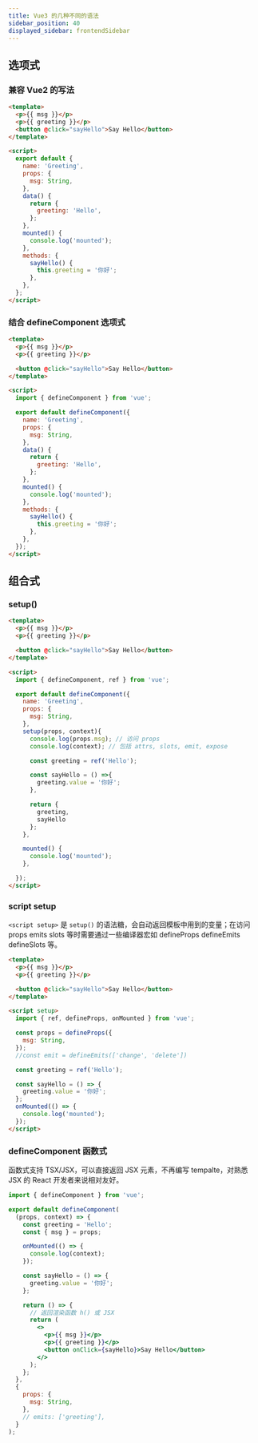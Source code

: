 ```yaml
---
title: Vue3 的几种不同的语法
sidebar_position: 40
displayed_sidebar: frontendSidebar
---
```


<Author cost={2} publish="2024-1-10 17:20" update="" />

## 选项式

### 兼容 Vue2 的写法

```html title="Greeting.vue"
<template>
  <p>{{ msg }}</p>
  <p>{{ greeting }}</p>
  <button @click="sayHello">Say Hello</button>
</template>

<script>
  export default {
    name: 'Greeting',
    props: {
      msg: String,
    },
    data() {
      return {
        greeting: 'Hello',
      };
    },
    mounted() {
      console.log('mounted');
    },
    methods: {
      sayHello() {
        this.greeting = '你好';
      },
    },
  };
</script>
```

### 结合 defineComponent 选项式

```html title="Greeting.vue"
<template>
  <p>{{ msg }}</p>
  <p>{{ greeting }}</p>

  <button @click="sayHello">Say Hello</button>
</template>

<script>
  import { defineComponent } from 'vue';

  export default defineComponent({
    name: 'Greeting',
    props: {
      msg: String,
    },
    data() {
      return {
        greeting: 'Hello',
      };
    },
    mounted() {
      console.log('mounted');
    },
    methods: {
      sayHello() {
        this.greeting = '你好';
      },
    },
  });
</script>
```

## 组合式

### setup()

```html
<template>
  <p>{{ msg }}</p>
  <p>{{ greeting }}</p>

  <button @click="sayHello">Say Hello</button>
</template>

<script>
  import { defineComponent, ref } from 'vue';

  export default defineComponent({
    name: 'Greeting',
    props: {
      msg: String,
    },
    setup(props, context){
      console.log(props.msg); // 访问 props
      console.log(context); // 包括 attrs, slots, emit, expose

      const greeting = ref('Hello');

      const sayHello = () =>{
        greeting.value = '你好';
      },

      return {
        greeting,
        sayHello
      };
    },

    mounted() {
      console.log('mounted');
    },

  });
</script>
```

### script setup

`<script setup>` 是 `setup()` 的语法糖，会自动返回模板中用到的变量；在访问 props emits slots 等时需要通过一些编译器宏如 defineProps defineEmits defineSlots 等。

```html title="Greeting.vue"
<template>
  <p>{{ msg }}</p>
  <p>{{ greeting }}</p>

  <button @click="sayHello">Say Hello</button>
</template>

<script setup>
  import { ref, defineProps, onMounted } from 'vue';

  const props = defineProps({
    msg: String,
  });
  //const emit = defineEmits(['change', 'delete'])

  const greeting = ref('Hello');

  const sayHello = () => {
    greeting.value = '你好';
  };
  onMounted(() => {
    console.log('mounted');
  });
</script>
```

### defineComponent 函数式

函数式支持 TSX/JSX，可以直接返回 JSX 元素，不再编写 tempalte，对熟悉 JSX 的 React 开发者来说相对友好。

```jsx
import { defineComponent } from 'vue';

export default defineComponent(
  (props, context) => {
    const greeting = 'Hello';
    const { msg } = props;

    onMounted(() => {
      console.log(context);
    });

    const sayHello = () => {
      greeting.value = '你好';
    };

    return () => {
      // 返回渲染函数 h() 或 JSX
      return (
        <>
          <p>{{ msg }}</p>
          <p>{{ greeting }}</p>
          <button onClick={sayHello}>Say Hello</button>
        </>
      );
    };
  },
  {
    props: {
      msg: String,
    },
    // emits: ['greeting'],
  }
);
```
